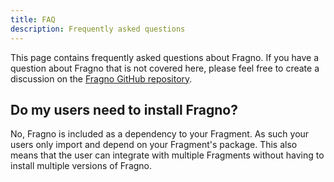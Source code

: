 ```yaml
---
title: FAQ
description: Frequently asked questions
---
```


This page contains frequently asked questions about Fragno. If you have a question about Fragno that
is not covered here, please feel free to create a discussion on the
[Fragno GitHub repository](https://github.com/rejot-dev/fragno/discussions).

## Do my users need to install Fragno?

No, Fragno is included as a dependency to your Fragment. As such your users only import and depend
on your Fragment's package. This also means that the user can integrate with multiple Fragments
without having to install multiple versions of Fragno.

<div className="not-prose my-12 w-full max-w-5xl border-t border-black/5 dark:border-white/10" />
